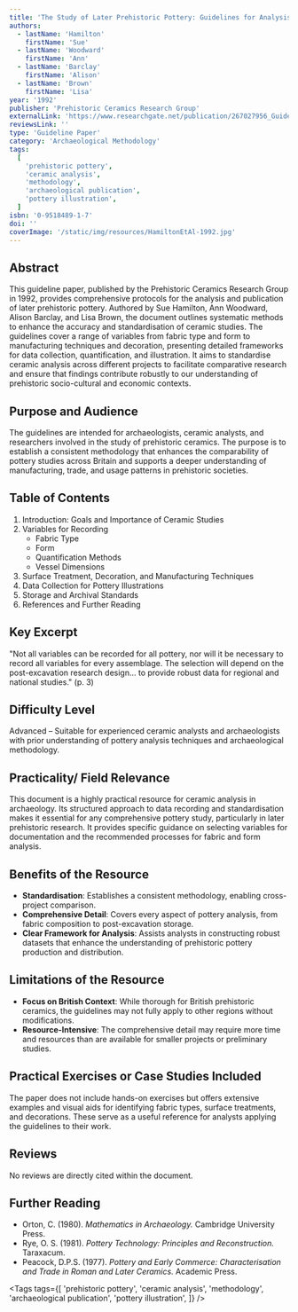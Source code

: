 ```yaml
---
title: 'The Study of Later Prehistoric Pottery: Guidelines for Analysis and Publication'
authors:
  - lastName: 'Hamilton'
    firstName: 'Sue'
  - lastName: 'Woodward'
    firstName: 'Ann'
  - lastName: 'Barclay'
    firstName: 'Alison'
  - lastName: 'Brown'
    firstName: 'Lisa'
year: '1992'
publisher: 'Prehistoric Ceramics Research Group'
externalLink: 'https://www.researchgate.net/publication/267027956_Guidelines_for_the_Analysis_and_Publication_of_Prehistoric_Ceramics'
reviewsLink: ''
type: 'Guideline Paper'
category: 'Archaeological Methodology'
tags:
  [
    'prehistoric pottery',
    'ceramic analysis',
    'methodology',
    'archaeological publication',
    'pottery illustration',
  ]
isbn: '0-9518489-1-7'
doi: ''
coverImage: '/static/img/resources/HamiltonEtAl-1992.jpg'
---
```


## Abstract

This guideline paper, published by the Prehistoric Ceramics Research Group in 1992, provides comprehensive protocols for the analysis and publication of later prehistoric pottery. Authored by Sue Hamilton, Ann Woodward, Alison Barclay, and Lisa Brown, the document outlines systematic methods to enhance the accuracy and standardisation of ceramic studies. The guidelines cover a range of variables from fabric type and form to manufacturing techniques and decoration, presenting detailed frameworks for data collection, quantification, and illustration. It aims to standardise ceramic analysis across different projects to facilitate comparative research and ensure that findings contribute robustly to our understanding of prehistoric socio-cultural and economic contexts.

## Purpose and Audience

The guidelines are intended for archaeologists, ceramic analysts, and researchers involved in the study of prehistoric ceramics. The purpose is to establish a consistent methodology that enhances the comparability of pottery studies across Britain and supports a deeper understanding of manufacturing, trade, and usage patterns in prehistoric societies.

## Table of Contents

1. Introduction: Goals and Importance of Ceramic Studies
2. Variables for Recording
   - Fabric Type
   - Form
   - Quantification Methods
   - Vessel Dimensions
3. Surface Treatment, Decoration, and Manufacturing Techniques
4. Data Collection for Pottery Illustrations
5. Storage and Archival Standards
6. References and Further Reading

## Key Excerpt

"Not all variables can be recorded for all pottery, nor will it be necessary to record all variables for every assemblage. The selection will depend on the post-excavation research design... to provide robust data for regional and national studies." (p. 3)

## Difficulty Level

Advanced – Suitable for experienced ceramic analysts and archaeologists with prior understanding of pottery analysis techniques and archaeological methodology.

## Practicality/ Field Relevance

This document is a highly practical resource for ceramic analysis in archaeology. Its structured approach to data recording and standardisation makes it essential for any comprehensive pottery study, particularly in later prehistoric research. It provides specific guidance on selecting variables for documentation and the recommended processes for fabric and form analysis.

## Benefits of the Resource

- **Standardisation**: Establishes a consistent methodology, enabling cross-project comparison.
- **Comprehensive Detail**: Covers every aspect of pottery analysis, from fabric composition to post-excavation storage.
- **Clear Framework for Analysis**: Assists analysts in constructing robust datasets that enhance the understanding of prehistoric pottery production and distribution.

## Limitations of the Resource

- **Focus on British Context**: While thorough for British prehistoric ceramics, the guidelines may not fully apply to other regions without modifications.
- **Resource-Intensive**: The comprehensive detail may require more time and resources than are available for smaller projects or preliminary studies.

## Practical Exercises or Case Studies Included

The paper does not include hands-on exercises but offers extensive examples and visual aids for identifying fabric types, surface treatments, and decorations. These serve as a useful reference for analysts applying the guidelines to their work.

## Reviews

No reviews are directly cited within the document.

## Further Reading

- Orton, C. (1980). _Mathematics in Archaeology._ Cambridge University Press.
- Rye, O. S. (1981). _Pottery Technology: Principles and Reconstruction._ Taraxacum.
- Peacock, D.P.S. (1977). _Pottery and Early Commerce: Characterisation and Trade in Roman and Later Ceramics._ Academic Press.

<Tags
  tags={[
    'prehistoric pottery',
    'ceramic analysis',
    'methodology',
    'archaeological publication',
    'pottery illustration',
  ]}
/>
